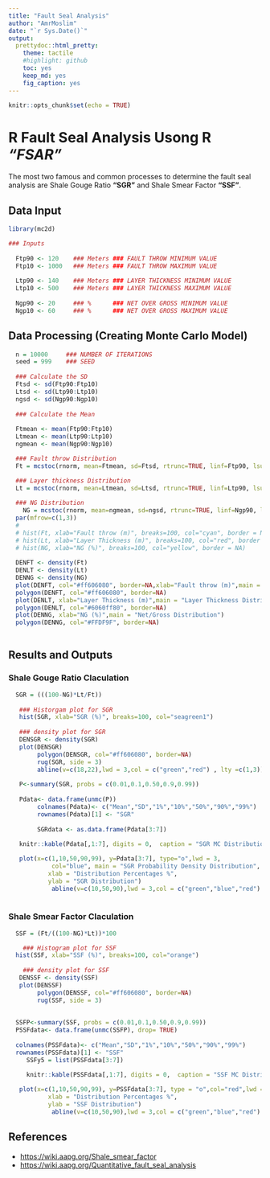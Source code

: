```yaml
---
title: "Fault Seal Analysis"
author: "AmrMoslim"
date: "`r Sys.Date()`"
output:
  prettydoc::html_pretty:
    theme: tactile
    #highlight: github
    toc: yes
    keep_md: yes
    fig_caption: yes
---
```



```r
knitr::opts_chunk$set(echo = TRUE)
```

# R Fault Seal Analysis Usong R  _"FSAR"_

The most two famous and common processes to determine the fault seal analysis are Shale Gouge Ratio **"SGR"** and Shale Smear Factor **"SSF"**.

## Data Input

```r
library(mc2d)

### Inputs
  
  Ftp90 <- 120    ### Meters ### FAULT THROW MINIMUM VALUE
  Ftp10 <- 1000   ### Meters ### FAULT THROW MAXIMUM VALUE
  
  Ltp90 <- 140    ### Meters ### LAYER THICKNESS MINIMUM VALUE
  Ltp10 <- 500    ### Meters ### LAYER THICKNESS MAXIMUM VALUE
  
  Ngp90 <- 20     ### %      ### NET OVER GROSS MINIMUM VALUE
  Ngp10 <- 60     ### %      ### NET OVER GROSS MAXIMUM VALUE

```

## Data Processing (Creating Monte Carlo Model)
```r
  n = 10000     ### NUMBER OF ITERATIONS
  seed = 999    ### SEED 
  
  ### Calculate the SD 
  Ftsd <- sd(Ftp90:Ftp10)
  Ltsd <- sd(Ltp90:Ltp10)
  ngsd <- sd(Ngp90:Ngp10)
  
  ### Calculate the Mean 
  
  Ftmean <- mean(Ftp90:Ftp10)
  Ltmean <- mean(Ltp90:Ltp10)
  ngmean <- mean(Ngp90:Ngp10)

  ### Fault throw Distribution
  Ft = mcstoc(rnorm, mean=Ftmean, sd=Ftsd, rtrunc=TRUE, linf=Ftp90, lsup=Ftp10, seed = seed, nsv= n )

  ### Layer thickness Distribution
  Lt = mcstoc(rnorm, mean=Ltmean, sd=Ltsd, rtrunc=TRUE, linf=Ltp90, lsup=Ltp10, seed = seed, nsv= n )
  
  ### NG Distribution
    NG = mcstoc(rnorm, mean=ngmean, sd=ngsd, rtrunc=TRUE, linf=Ngp90, lsup=Ngp10, seed = seed, nsv= n)
  par(mfrow=c(1,3))
  # 
  # hist(Ft, xlab="Fault throw (m)", breaks=100, col="cyan", border = NA)
  # hist(Lt, xlab="Layer Thickness (m)", breaks=100, col="red", border = NA)
  # hist(NG, xlab="NG (%)", breaks=100, col="yellow", border = NA)
  
  DENFT <- density(Ft) 
  DENLT <- density(Lt)
  DENNG <- density(NG)
  plot(DENFT, col="#ff606080", border=NA,xlab="Fault throw (m)",main = "Fault Throw Distribution") 
  polygon(DENFT, col="#ff606080", border=NA)
  plot(DENLT, xlab="Layer Thickness (m)",main = "Layer Thickness Distribution")
  polygon(DENLT, col="#6060ff80", border=NA)
  plot(DENNG, xlab="NG (%)",main = "Net/Gross Distribution")
  polygon(DENNG, col="#FFDF9F", border=NA)
  

```

## Results and Outputs
### Shale Gouge Ratio Claculation

```r
  SGR = (((100-NG)*Lt/Ft))
  
   ### Historgam plot for SGR
   hist(SGR, xlab="SGR (%)", breaks=100, col="seagreen1")
   
   ### density plot for SGR
   DENSGR <- density(SGR)
   plot(DENSGR) 
        polygon(DENSGR, col="#ff606080", border=NA)
        rug(SGR, side = 3)
        abline(v=c(18,22),lwd = 3,col = c("green","red") , lty =c(1,3))
        
   P<-summary(SGR, probs = c(0.01,0.1,0.50,0.9,0.99))
   
   Pdata<- data.frame(unmc(P))
        colnames(Pdata)<- c("Mean","SD","1%","10%","50%","90%","99%")
        rownames(Pdata)[1] <- "SGR"
        
        SGRdata <- as.data.frame(Pdata[3:7])
   
   knitr::kable(Pdata[,1:7], digits = 0,  caption = "SGR MC Distribution ",booktabs = TRUE)

   plot(x=c(1,10,50,90,99), y=Pdata[3:7], type="o",lwd = 3,
            col="blue", main = "SGR Probability Density Distribution",
           xlab = "Distribution Percentages %",
           ylab = "SGR Distribution")
            abline(v=c(10,50,90),lwd = 3,col = c("green","blue","red") , lty =c(1,2,3))
   

```

### Shale Smear Factor Claculation
```r
  SSF = (Ft/((100-NG)*Lt))*100

    ### Histogram plot for SSF
  hist(SSF, xlab="SSF (%)", breaks=100, col="orange")
  
    ### density plot for SSF
   DENSSF <- density(SSF)
   plot(DENSSF) 
        polygon(DENSSF, col="#ff606080", border=NA)
        rug(SSF, side = 3)
        
        
  SSFP<-summary(SSF, probs = c(0.01,0.1,0.50,0.9,0.99))
  PSSFdata<- data.frame(unmc(SSFP), drop= TRUE)
  
  colnames(PSSFdata)<- c("Mean","SD","1%","10%","50%","90%","99%")
  rownames(PSSFdata)[1] <- "SSF"
     SSFy5 = list(PSSFdata[3:7])
    
     knitr::kable(PSSFdata[,1:7], digits = 0,  caption = "SSF MC Distribution ",booktabs = TRUE)

   plot(x=c(1,10,50,90,99), y=PSSFdata[3:7], type = "o",col="red",lwd = 3, main = "SSF Probability Density Distribution",
           xlab = "Distribution Percentages %",
           ylab = "SSF Distribution") 
            abline(v=c(10,50,90),lwd = 3,col = c("green","blue","red") , lty =c(1,2,3))

```

## References 

 - <https://wiki.aapg.org/Shale_smear_factor>  
 - <https://wiki.aapg.org/Quantitative_fault_seal_analysis>  
 
 
